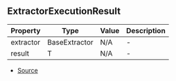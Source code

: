 ## ExtractorExecutionResult


| Property | Type | Value | Description |
| ----------- | ----------- | ----------- | ----------- |
| extractor | BaseExtractor | N/A | - |
| result | T | N/A | - |


- [Source](https://github.com/Androz2091/discord-player/blob/e52c3ab/packages/discord-player/src/extractors/ExtractorExecutionContext.ts#L107)